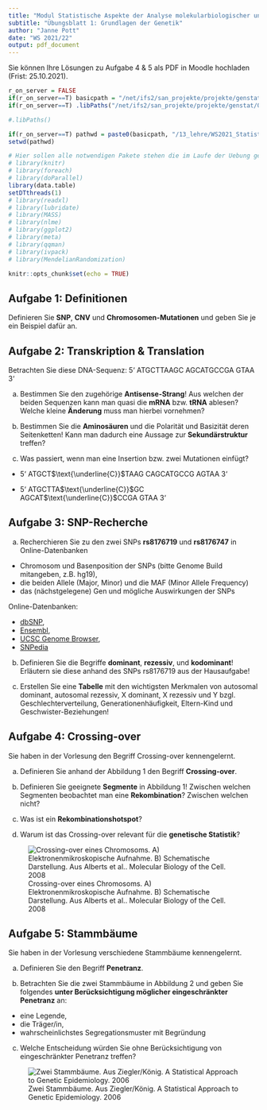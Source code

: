 ```yaml
---
title: "Modul Statistische Aspekte der Analyse molekularbiologischer und genetischer Daten"
subtitle: "Übungsblatt 1: Grundlagen der Genetik" 
author: "Janne Pott"
date: "WS 2021/22"
output: pdf_document
---
```

  
Sie können Ihre Lösungen zu Aufgabe 4 & 5 als PDF in Moodle hochladen (Frist: 25.10.2021). 

```r
r_on_server = FALSE
if(r_on_server==T) basicpath = "/net/ifs2/san_projekte/projekte/genstat/"  else basicpath =  "C:/Users/janne/Documents/R/Test/Teaching_WS2122/"
if(r_on_server==T) .libPaths("/net/ifs2/san_projekte/projekte/genstat/07_programme/rpackages/amanMRO/") 

#.libPaths()

if(r_on_server==T) pathwd = paste0(basicpath, "/13_lehre/WS2021_Statistik/uebung/Theorie/") else pathwd = paste0(basicpath,"Exercises_classic/")
setwd(pathwd)

# Hier sollen alle notwendigen Pakete stehen die im Laufe der Uebung genutzt werden
# library(knitr)
# library(foreach)
# library(doParallel)
library(data.table)
setDTthreads(1)
# library(readxl)
# library(lubridate)
# library(MASS)
# library(nlme)
# library(ggplot2)
# library(meta)
# library(qqman)
# library(ivpack)
# library(MendelianRandomization)

knitr::opts_chunk$set(echo = TRUE)

```

## Aufgabe 1: Definitionen

Definieren Sie **SNP**, **CNV** und **Chromosomen-Mutationen** und geben Sie je ein Beispiel dafür an.

## Aufgabe 2: Transkription & Translation

Betrachten Sie diese DNA-Sequenz: 5‘ ATGCTTAAGC AGCATGCCGA GTAA 3‘

a) Bestimmen Sie den zugehörige **Antisense-Strang**! Aus welchen der beiden Sequenzen kann man quasi die **mRNA** bzw. **tRNA** ablesen? Welche kleine **Änderung** muss man hierbei vornehmen? 
  
b) Bestimmen Sie die **Aminosäuren** und die Polarität und Basizität deren Seitenketten! Kann man dadurch eine Aussage zur **Sekundärstruktur** treffen? 
  
c) Was passiert, wenn man eine Insertion bzw. zwei Mutationen einfügt?
  
  + 5‘ ATGCT$\text{\underline{C}}$TAAG CAGCATGCCG AGTAA 3‘

+ 5‘ ATGCTTA$\text{\underline{C}}$GC AGCAT$\text{\underline{C}}$CCGA GTAA 3‘

## Aufgabe 3: SNP-Recherche

a) Recherchieren Sie zu den zwei SNPs **rs8176719** und **rs8176747** in Online-Datenbanken 
  
  * Chromosom und Basenposition der SNPs (bitte Genome Build mitangeben, z.B. hg19),
  * die beiden Allele (Major, Minor) und die MAF (Minor Allele Frequency)
  * das (nächstgelegene) Gen und mögliche Auswirkungen der SNPs 

  Online-Datenbanken: 

  * [dbSNP](https://www.ncbi.nlm.nih.gov/snp/),
  * [Ensembl](https://www.ensembl.org/index.html), 
  * [UCSC Genome Browser](https://genome.ucsc.edu/cgi-bin/hgTracks?db=hg38&lastVirtModeType=default&lastVirtModeExtraState=&virtModeType=default&virtMode=0&nonVirtPosition=&position=chrX%3A15560138%2D15602945&hgsid=919169167_bzeri4BJCEsT3CnTzuqmAhOWJZZs),
  * [SNPedia](https://www.snpedia.com/)

b)	Definieren Sie die Begriffe **dominant**, **rezessiv**, und **kodominant**! Erläutern sie diese anhand des SNPs rs8176719 aus der Hausaufgabe!  
  
c)	Erstellen Sie eine **Tabelle** mit den wichtigsten Merkmalen von autosomal dominant, autosomal rezessiv, X dominant, X rezessiv und Y bzgl. Geschlechterverteilung, Generationenhäufigkeit, Eltern-Kind und Geschwister-Beziehungen!
  
## Aufgabe 4: Crossing-over

Sie haben in der Vorlesung den Begriff Crossing-over kennengelernt. 

a) Definieren Sie anhand der Abbildung 1 den Begriff **Crossing-over**.

b) Definieren Sie geeignete **Segmente** in Abbildung 1! Zwischen welchen Segmenten beobachtet man eine **Rekombination**? Zwischen welchen nicht? 
  
c) Was ist ein **Rekombinationshotspot**?
  
d) Warum ist das Crossing-over relevant für die **genetische Statistik**?
  
![Crossing-over eines Chromosoms. A) Elektronenmikroskopische Aufnahme. B) Schematische Darstellung. Aus Alberts et al.. Molecular Biology of the Cell. 2008](figures/Blatt1_CrossingOver.jpg)

\newpage

## Aufgabe 5: Stammbäume

Sie haben in der Vorlesung verschiedene Stammbäume kennengelernt. 

a) Definieren Sie den Begriff **Penetranz**.

b) Betrachten Sie die zwei Stammbäume in Abbildung 2 und geben Sie folgendes **unter Berücksichtigung möglicher eingeschränkter Penetranz** an:
  + eine Legende,
+ die Träger/in,
+ wahrscheinlichstes Segregationsmuster mit Begründung

c) Welche Entscheidung würden Sie ohne Berücksichtigung von eingeschränkter Penetranz treffen?
  
![Zwei Stammbäume. Aus Ziegler/König. A Statistical Approach to Genetic Epidemiology. 2006](figures/Blatt1_Stammbaeume.jpg)

\newpage